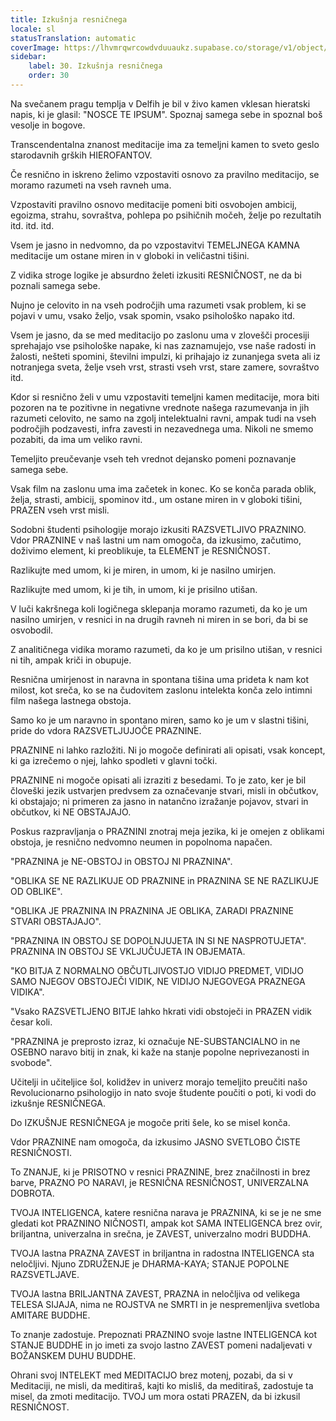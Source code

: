 ```yaml
---
title: Izkušnja resničnega
locale: sl
statusTranslation: automatic
coverImage: https://lhvmrqwrcowdvduuaukz.supabase.co/storage/v1/object/public/strapi-uploads/small_cover-educacion-fundamental.webp-2d51a7828a2b1309555be27f7e2a61a0.webp
sidebar:
    label: 30. Izkušnja resničnega
    order: 30
---
```

Na svečanem pragu templja v Delfih je bil v živo kamen vklesan hieratski napis, ki je glasil: "NOSCE TE IPSUM". Spoznaj samega sebe in spoznal boš vesolje in bogove.

Transcendentalna znanost meditacije ima za temeljni kamen to sveto geslo starodavnih grških HIEROFANTOV.

Če resnično in iskreno želimo vzpostaviti osnovo za pravilno meditacijo, se moramo razumeti na vseh ravneh uma.

Vzpostaviti pravilno osnovo meditacije pomeni biti osvobojen ambicij, egoizma, strahu, sovraštva, pohlepa po psihičnih močeh, želje po rezultatih itd. itd. itd.

Vsem je jasno in nedvomno, da po vzpostavitvi TEMELJNEGA KAMNA meditacije um ostane miren in v globoki in veličastni tišini.

Z vidika stroge logike je absurdno želeti izkusiti RESNIČNOST, ne da bi poznali samega sebe.

Nujno je celovito in na vseh področjih uma razumeti vsak problem, ki se pojavi v umu, vsako željo, vsak spomin, vsako psihološko napako itd.

Vsem je jasno, da se med meditacijo po zaslonu uma v zlovešči procesiji sprehajajo vse psihološke napake, ki nas zaznamujejo, vse naše radosti in žalosti, nešteti spomini, številni impulzi, ki prihajajo iz zunanjega sveta ali iz notranjega sveta, želje vseh vrst, strasti vseh vrst, stare zamere, sovraštvo itd.

Kdor si resnično želi v umu vzpostaviti temeljni kamen meditacije, mora biti pozoren na te pozitivne in negativne vrednote našega razumevanja in jih razumeti celovito, ne samo na zgolj intelektualni ravni, ampak tudi na vseh področjih podzavesti, infra zavesti in nezavednega uma. Nikoli ne smemo pozabiti, da ima um veliko ravni.

Temeljito preučevanje vseh teh vrednot dejansko pomeni poznavanje samega sebe.

Vsak film na zaslonu uma ima začetek in konec. Ko se konča parada oblik, želja, strasti, ambicij, spominov itd., um ostane miren in v globoki tišini, PRAZEN vseh vrst misli.

Sodobni študenti psihologije morajo izkusiti RAZSVETLJIVO PRAZNINO. Vdor PRAZNINE v naš lastni um nam omogoča, da izkusimo, začutimo, doživimo element, ki preoblikuje, ta ELEMENT je RESNIČNOST.

Razlikujte med umom, ki je miren, in umom, ki je nasilno umirjen.

Razlikujte med umom, ki je tih, in umom, ki je prisilno utišan.

V luči kakršnega koli logičnega sklepanja moramo razumeti, da ko je um nasilno umirjen, v resnici in na drugih ravneh ni miren in se bori, da bi se osvobodil.

Z analitičnega vidika moramo razumeti, da ko je um prisilno utišan, v resnici ni tih, ampak kriči in obupuje.

Resnična umirjenost in naravna in spontana tišina uma prideta k nam kot milost, kot sreča, ko se na čudovitem zaslonu intelekta konča zelo intimni film našega lastnega obstoja.

Samo ko je um naravno in spontano miren, samo ko je um v slastni tišini, pride do vdora RAZSVETLJUJOČE PRAZNINE.

PRAZNINE ni lahko razložiti. Ni jo mogoče definirati ali opisati, vsak koncept, ki ga izrečemo o njej, lahko spodleti v glavni točki.

PRAZNINE ni mogoče opisati ali izraziti z besedami. To je zato, ker je bil človeški jezik ustvarjen predvsem za označevanje stvari, misli in občutkov, ki obstajajo; ni primeren za jasno in natančno izražanje pojavov, stvari in občutkov, ki NE OBSTAJAJO.

Poskus razpravljanja o PRAZNINI znotraj meja jezika, ki je omejen z oblikami obstoja, je resnično nedvomno neumen in popolnoma napačen.

"PRAZNINA je NE-OBSTOJ in OBSTOJ NI PRAZNINA".

"OBLIKA SE NE RAZLIKUJE OD PRAZNINE in PRAZNINA SE NE RAZLIKUJE OD OBLIKE".

"OBLIKA JE PRAZNINA IN PRAZNINA JE OBLIKA, ZARADI PRAZNINE STVARI OBSTAJAJO".

"PRAZNINA IN OBSTOJ SE DOPOLNJUJETA IN SI NE NASPROTUJETA". PRAZNINA IN OBSTOJ SE VKLJUČUJETA IN OBJEMATA.

"KO BITJA Z NORMALNO OBČUTLJIVOSTJO VIDIJO PREDMET, VIDIJO SAMO NJEGOV OBSTOJEČI VIDIK, NE VIDIJO NJEGOVEGA PRAZNEGA VIDIKA".

"Vsako RAZSVETLJENO BITJE lahko hkrati vidi obstoječi in PRAZEN vidik česar koli.

"PRAZNINA je preprosto izraz, ki označuje NE-SUBSTANCIALNO in ne OSEBNO naravo bitij in znak, ki kaže na stanje popolne neprivezanosti in svobode".

Učitelji in učiteljice šol, kolidžev in univerz morajo temeljito preučiti našo Revolucionarno psihologijo in nato svoje študente poučiti o poti, ki vodi do izkušnje RESNIČNEGA.

Do IZKUŠNJE RESNIČNEGA je mogoče priti šele, ko se misel konča.

Vdor PRAZNINE nam omogoča, da izkusimo JASNO SVETLOBO ČISTE RESNIČNOSTI.

To ZNANJE, ki je PRISOTNO v resnici PRAZNINE, brez značilnosti in brez barve, PRAZNO PO NARAVI, je RESNIČNA RESNIČNOST, UNIVERZALNA DOBROTA.

TVOJA INTELIGENCA, katere resnična narava je PRAZNINA, ki se je ne sme gledati kot PRAZNINO NIČNOSTI, ampak kot SAMA INTELIGENCA brez ovir, briljantna, univerzalna in srečna, je ZAVEST, univerzalno modri BUDDHA.

TVOJA lastna PRAZNA ZAVEST in briljantna in radostna INTELIGENCA sta neločljivi. Njuno ZDRUŽENJE je DHARMA-KAYA; STANJE POPOLNE RAZSVETLJAVE.

TVOJA lastna BRILJANTNA ZAVEST, PRAZNA in neločljiva od velikega TELESA SIJAJA, nima ne ROJSTVA ne SMRTI in je nespremenljiva svetloba AMITARE BUDDHE.

To znanje zadostuje. Prepoznati PRAZNINO svoje lastne INTELIGENCA kot STANJE BUDDHE in jo imeti za svojo lastno ZAVEST pomeni nadaljevati v BOŽANSKEM DUHU BUDDHE.

Ohrani svoj INTELEKT med MEDITACIJO brez motenj, pozabi, da si v Meditaciji, ne misli, da meditiraš, kajti ko misliš, da meditiraš, zadostuje ta misel, da zmoti meditacijo. TVOJ um mora ostati PRAZEN, da bi izkusil RESNIČNOST.

